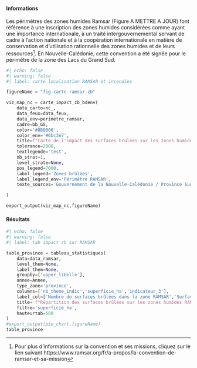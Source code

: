 #### Informations

Les périmètres des zones humides Ramsar (Figure A METTRE A JOUR) font référence à une inscription des zones humides considérées comme ayant une importance internationale, à un traité intergouvernemental servant de cadre à l’action nationale et à la coopération internationale en matière de conservation et d’utilisation rationnelle des zones humides et de leurs ressources[^30]. En Nouvelle-Calédonie, cette convention a été signée pour le périmètre de la zone des Lacs du Grand Sud.

[^30]: Pour plus d’informations sur la convention et ses missions, cliquez sur le lien suivant https://www.ramsar.org/fr/a-propos/la-convention-de-ramsar-et-sa-mission 


```python
#| echo: false
#| warning: false
#| label: carte localisation RAMSAR et incendies

figureName = "fig-carte-ramsar-zb"

viz_map_nc = carte_impact_zb_bdenv(
    data_carto=nc_,
    data_feux=data_feux,
    data_env=perimetre_ramsar,
    cadre=bb_GS,
    color='#8B0000',
    color_env='#6bc3e7',
    title=f"Carte de l'impact des surfaces brûlées sur les zones humides RAMSAR {Annee}",
    tolerance=2000,
    textlegende='test',
    nb_strat=1,
    level_strate=None,
    pos_legend=7000,
    label_legend='Zones brûlées',
    label_legend_env='Périmètre RAMSAR',
    texte_sources='Gouvernement de la Nouvelle-Calédonie / Province Sud / OEIL / Copernicus'

)

export_output(viz_map_nc,figureName)
```

#### Résultats

```python
#| echo: false
#| warning: false
#| label: tab impact zb sur RAMSAR

table_province = tableau_statistiques(
    data=data_ramsar,
    level_them=None,
    label_them=None,
    groupby=['upper_libelle'],
    annee=Annee,
    type_zone='province',
    columns=['nb_theme_indic','superficie_ha','indicateur_3'],
    label_col=['Nombre de surfaces brûlées dans la zone RAMSAR','Surface brûlée (ha)','Part de des surfaces brûlées de la zone RAMSAR'],
    title= f"Répartition des surfaces brûlées sur les zones humides RAMSAR pour l’année {Annee}",
    filtre='superficie_ha',
    hauteurtab=500
)
#export_output(pie_chart,figureName)
table_province

```